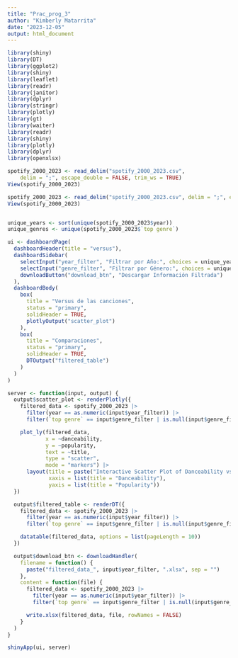 ```yaml
---
title: "Prac_prog_3"
author: "Kimberly Matarrita"
date: "2023-12-05"
output: html_document
---
```




```r
library(shiny)
library(DT)
library(ggplot2)
library(shiny)
library(leaflet)
library(readr)
library(janitor)
library(dplyr)
library(stringr)
library(plotly)
library(gt)
library(waiter)
library(readr)
library(shiny)
library(plotly)
library(dplyr)
library(openxlsx)
```


```r
spotify_2000_2023 <- read_delim("spotify_2000_2023.csv", 
    delim = ";", escape_double = FALSE, trim_ws = TRUE)
View(spotify_2000_2023)
```


```r

spotify_2000_2023 <- read_delim("spotify_2000_2023.csv", delim = ";", escape_double = FALSE, trim_ws = TRUE)
View(spotify_2000_2023)


unique_years <- sort(unique(spotify_2000_2023$year))
unique_genres <- unique(spotify_2000_2023$`top genre`)

ui <- dashboardPage(
  dashboardHeader(title = "versus"),
  dashboardSidebar(
    selectInput("year_filter", "Filtrar por Año:", choices = unique_years, selected = unique_years),
    selectInput("genre_filter", "Filtrar por Género:", choices = unique_genres, selected = NULL),
    downloadButton("download_btn", "Descargar Información Filtrada")
  ),
  dashboardBody(
    box(
      title = "Versus de las canciones",
      status = "primary",
      solidHeader = TRUE,
      plotlyOutput("scatter_plot")
    ),
    box(
      title = "Comparaciones",
      status = "primary",
      solidHeader = TRUE,
      DTOutput("filtered_table")
    )
  )
)

server <- function(input, output) {
  output$scatter_plot <- renderPlotly({
    filtered_data <- spotify_2000_2023 |>
      filter(year == as.numeric(input$year_filter)) |>
      filter(`top genre` == input$genre_filter | is.null(input$genre_filter))

    plot_ly(filtered_data,
            x = ~danceability,
            y = ~popularity,
            text = ~title,
            type = "scatter",
            mode = "markers") |>
      layout(title = paste("Interactive Scatter Plot of Danceability vs Popularity (", input$year_filter, ")"),
             xaxis = list(title = "Danceability"),
             yaxis = list(title = "Popularity"))
  })

  output$filtered_table <- renderDT({
    filtered_data <- spotify_2000_2023 |>
      filter(year == as.numeric(input$year_filter)) |>
      filter(`top genre` == input$genre_filter | is.null(input$genre_filter))

    datatable(filtered_data, options = list(pageLength = 10))
  })

  output$download_btn <- downloadHandler(
    filename = function() {
      paste("filtered_data_", input$year_filter, ".xlsx", sep = "")
    },
    content = function(file) {
      filtered_data <- spotify_2000_2023 |>
        filter(year == as.numeric(input$year_filter)) |>
        filter(`top genre` == input$genre_filter | is.null(input$genre_filter))

      write.xlsx(filtered_data, file, rowNames = FALSE)
    }
  )
}

shinyApp(ui, server)

```




